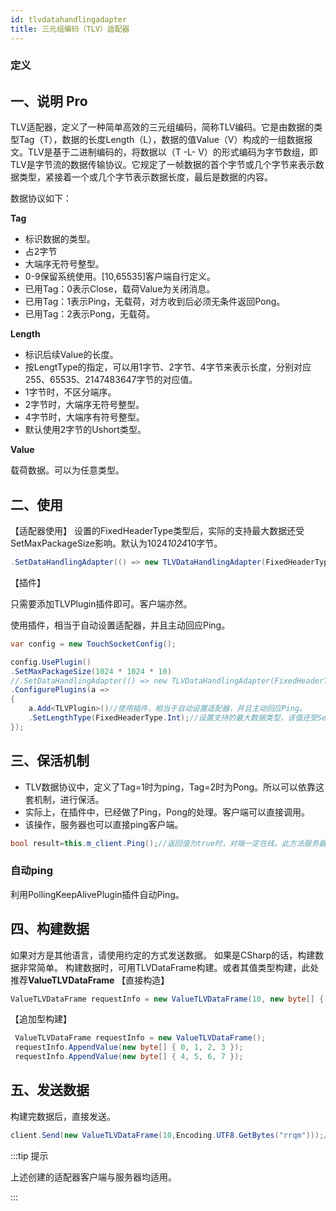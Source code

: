 ```yaml
---
id: tlvdatahandlingadapter
title: 三元组编码（TLV）适配器
---
```


### 定义

<TouchSocketDefinition />


## 一、说明 <Tag>Pro</Tag>

TLV适配器，定义了一种简单高效的三元组编码，简称TLV编码。它是由数据的类型Tag（T），数据的长度Length（L），数据的值Value（V）构成的一组数据报文。TLV是基于二进制编码的，将数据以（T -L- V）的形式编码为字节数组，即TLV是字节流的数据传输协议。它规定了一帧数据的首个字节或几个字节来表示数据类型，紧接着一个或几个字节表示数据长度，最后是数据的内容。

数据协议如下：

**Tag**

- 标识数据的类型。
- 占2字节
- 大端序无符号整型。
- 0-9保留系统使用。\[10,65535]客户端自行定义。
- 已用Tag：0表示Close，载荷Value为关闭消息。
- 已用Tag：1表示Ping，无载荷，对方收到后必须无条件返回Pong。
- 已用Tag：2表示Pong，无载荷。

**Length**

- 标识后续Value的长度。
- 按LengtType的指定，可以用1字节、2字节、4字节来表示长度，分别对应255、65535、2147483647字节的对应值。
- 1字节时，不区分端序。
- 2字节时，大端序无符号整型。
- 4字节时，大端序有符号整型。
- 默认使用2字节的Ushort类型。

**Value**

载荷数据。可以为任意类型。

## 二、使用

【适配器使用】
设置的FixedHeaderType类型后，实际的支持最大数据还受SetMaxPackageSize影响。默认为1024*1024*10字节。

```csharp showLineNumbers
.SetDataHandlingAdapter(() => new TLVDataHandlingAdapter(FixedHeaderType.Int, verifyFunc: null))//如果使用TLVPlugin插件，此步骤可省略。
```

【插件】

只需要添加TLVPlugin插件即可。客户端亦然。

使用插件，相当于自动设置适配器，并且主动回应Ping。

```csharp showLineNumbers
var config = new TouchSocketConfig();

config.UsePlugin()
.SetMaxPackageSize(1024 * 1024 * 10)
//.SetDataHandlingAdapter(() => new TLVDataHandlingAdapter(FixedHeaderType.Int, verifyFunc: null))//如果使用TLVPlugin插件，此步骤可省略。
.ConfigurePlugins(a =>
{
    a.Add<TLVPlugin>()//使用插件，相当于自动设置适配器，并且主动回应Ping。
    .SetLengthType(FixedHeaderType.Int);//设置支持的最大数据类型，该值还受SetMaxPackageSize影响。
});
```


## 三、保活机制

- TLV数据协议中，定义了Tag=1时为ping，Tag=2时为Pong。所以可以依靠这套机制，进行保活。
- 实际上，在插件中，已经做了Ping，Pong的处理。客户端可以直接调用。
- 该操作，服务器也可以直接ping客户端。

```csharp showLineNumbers
bool result=this.m_client.Ping();//返回值为true时，对端一定在线。此方法服务器也可以主动ping客户端。
```


### 自动ping

利用PollingKeepAlivePlugin插件自动Ping。


## 四、构建数据

如果对方是其他语言，请使用约定的方式发送数据。
如果是CSharp的话，构建数据非常简单。
构建数据时，可用TLVDataFrame构建。或者其值类型构建，此处推荐**ValueTLVDataFrame**
【直接构造】

```csharp showLineNumbers
ValueTLVDataFrame requestInfo = new ValueTLVDataFrame(10, new byte[] { 0, 1, 2, 3 });
```

【追加型构建】

```csharp showLineNumbers
 ValueTLVDataFrame requestInfo = new ValueTLVDataFrame();
 requestInfo.AppendValue(new byte[] { 0, 1, 2, 3 });
 requestInfo.AppendValue(new byte[] { 4, 5, 6, 7 });
```


## 五、发送数据

构建完数据后，直接发送。

```csharp showLineNumbers
client.Send(new ValueTLVDataFrame(10,Encoding.UTF8.GetBytes("rrqm")));//推荐写法，如果使用自己Build，则需要明确指出FixedHeaderType的值。
```

:::tip 提示

上述创建的适配器客户端与服务器均适用。

:::  
